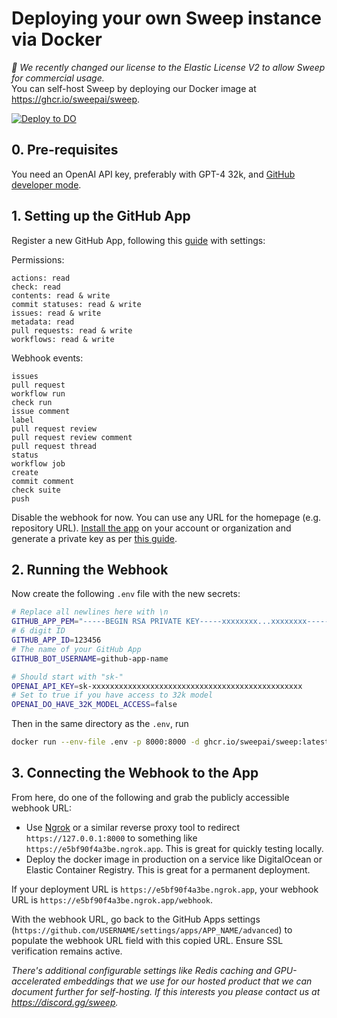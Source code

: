 # Deploying your own Sweep instance via Docker


*🎉 We recently changed our license to the Elastic License V2 to allow Sweep for commercial usage.*<br/>You can self-host Sweep by deploying our Docker image at https://ghcr.io/sweepai/sweep.

<p style={{marginTop: 32, marginBottom: 32}}>
    <a href="https://cloud.digitalocean.com/apps/new?repo=https://github.com/sweepai/sweep/tree/main">
        <img src="https://www.deploytodo.com/do-btn-white-ghost.svg" alt="Deploy to DO"/>
    </a>
</p>

## 0. Pre-requisites

You need an OpenAI API key, preferably with GPT-4 32k, and [GitHub developer mode](https://github.com/settings/apps).

## 1. Setting up the GitHub App

Register a new GitHub App, following this [guide](https://docs.github.com/en/apps/creating-github-apps/registering-a-github-app/registering-a-github-app) with settings:

Permissions:

```
actions: read
check: read
contents: read & write
commit statuses: read & write
issues: read & write
metadata: read
pull requests: read & write
workflows: read & write
```

Webhook events:

```
issues
pull request
workflow run
check run
issue comment
label
pull request review
pull request review comment
pull request thread
status
workflow job
create
commit comment
check suite
push
```

Disable the webhook for now. You can use any URL for the homepage (e.g. repository URL). [Install the app](https://docs.github.com/en/apps/using-github-apps/installing-your-own-github-app) on your account or organization and generate a private key as per [this guide](https://docs.github.com/en/apps/creating-github-apps/authenticating-with-a-github-app/managing-private-keys-for-github-apps).

## 2. Running the Webhook

Now create the following `.env` file with the new secrets:

```sh
# Replace all newlines here with \n
GITHUB_APP_PEM="-----BEGIN RSA PRIVATE KEY-----xxxxxxxx...xxxxxxxx-----END RSA PRIVATE KEY-----"
# 6 digit ID
GITHUB_APP_ID=123456
# The name of your GitHub App
GITHUB_BOT_USERNAME=github-app-name

# Should start with "sk-"
OPENAI_API_KEY=sk-xxxxxxxxxxxxxxxxxxxxxxxxxxxxxxxxxxxxxxxxxxxxxxx
# Set to true if you have access to 32k model
OPENAI_DO_HAVE_32K_MODEL_ACCESS=false
```

Then in the same directory as the `.env`, run

```bash
docker run --env-file .env -p 8000:8000 -d ghcr.io/sweepai/sweep:latest
```

## 3. Connecting the Webhook to the App

From here, do one of the following and grab the publicly accessible webhook URL:
* Use [Ngrok](https://ngrok.com/) or a similar reverse proxy tool to redirect `https://127.0.0.1:8000` to something like `https://e5bf90f4a3be.ngrok.app`. This is great for quickly testing locally.
* Deploy the docker image in production on a service like DigitalOcean or Elastic Container Registry. This is great for a permanent deployment.

If your deployment URL is `https://e5bf90f4a3be.ngrok.app`, your webhook URL is `https://e5bf90f4a3be.ngrok.app/webhook`.

With the webhook URL, go back to the GitHub Apps settings (`https://github.com/USERNAME/settings/apps/APP_NAME/advanced`) to populate the webhook URL field with this copied URL. Ensure SSL verification remains active.

*There's additional configurable settings like Redis caching and GPU-accelerated embeddings that we use for our hosted product that we can document further for self-hosting. If this interests you please contact us at https://discord.gg/sweep.*
